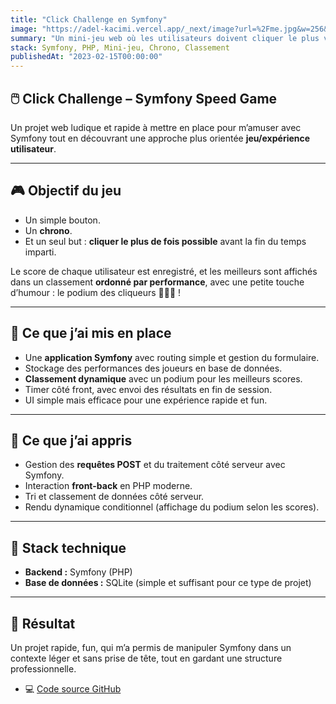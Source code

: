 ```yaml
---
title: "Click Challenge en Symfony"
image: "https://adel-kacimi.vercel.app/_next/image?url=%2Fme.jpg&w=256&q=75"
summary: "Un mini-jeu web où les utilisateurs doivent cliquer le plus vite possible en un temps imparti."
stack: Symfony, PHP, Mini-jeu, Chrono, Classement
publishedAt: "2023-02-15T00:00:00"
---
```


## 🖱️ Click Challenge – Symfony Speed Game

Un projet web ludique et rapide à mettre en place pour m’amuser avec Symfony tout en découvrant une approche plus orientée **jeu/expérience utilisateur**.

---

## 🎮 Objectif du jeu

- Un simple bouton.
- Un **chrono**.
- Et un seul but : **cliquer le plus de fois possible** avant la fin du temps imparti.

Le score de chaque utilisateur est enregistré, et les meilleurs sont affichés dans un classement **ordonné par performance**, avec une petite touche d’humour : le podium des cliqueurs 🥇🥈🥉 !

---

## 🔧 Ce que j’ai mis en place

- Une **application Symfony** avec routing simple et gestion du formulaire.
- Stockage des performances des joueurs en base de données.
- **Classement dynamique** avec un podium pour les meilleurs scores.
- Timer côté front, avec envoi des résultats en fin de session.
- UI simple mais efficace pour une expérience rapide et fun.

---

## 🧠 Ce que j’ai appris

- Gestion des **requêtes POST** et du traitement côté serveur avec Symfony.
- Interaction **front-back** en PHP moderne.
- Tri et classement de données côté serveur.
- Rendu dynamique conditionnel (affichage du podium selon les scores).

---

## 🧰 Stack technique

- **Backend :** Symfony (PHP)
- **Base de données :** SQLite (simple et suffisant pour ce type de projet)

---

## 🏁 Résultat

Un projet rapide, fun, qui m’a permis de manipuler Symfony dans un contexte léger et sans prise de tête, tout en gardant une structure professionnelle.
- 💻 [Code source GitHub](https://github.com/ryodes/fastcliker)
